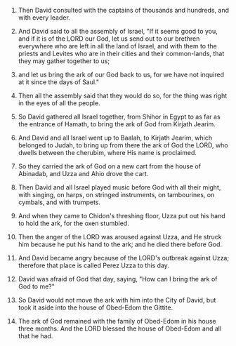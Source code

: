 
1. Then David consulted with the captains of thousands and hundreds, and with every leader.

2. And David said to all the assembly of Israel, "If it seems good to you, and if it is of the LORD our God, let us send out to our brethren everywhere who are left in all the land of Israel, and with them to the priests and Levites who are in their cities and their common-lands, that they may gather together to us;

3. and let us bring the ark of our God back to us, for we have not inquired at it since the days of Saul."

4. Then all the assembly said that they would do so, for the thing was right in the eyes of all the people.

5. So David gathered all Israel together, from Shihor in Egypt to as far as the entrance of Hamath, to bring the ark of God from Kirjath Jearim.

6. And David and all Israel went up to Baalah, to Kirjath Jearim, which belonged to Judah, to bring up from there the ark of God the LORD, who dwells between the cherubim, where His name is proclaimed.

7. So they carried the ark of God on a new cart from the house of Abinadab, and Uzza and Ahio drove the cart.

8. Then David and all Israel played music before God with all their might, with singing, on harps, on stringed instruments, on tambourines, on cymbals, and with trumpets.

9. And when they came to Chidon's threshing floor, Uzza put out his hand to hold the ark, for the oxen stumbled.

10. Then the anger of the LORD was aroused against Uzza, and He struck him because he put his hand to the ark; and he died there before God.

11. And David became angry because of the LORD's outbreak against Uzza; therefore that place is called Perez Uzza to this day.

12. David was afraid of God that day, saying, "How can I bring the ark of God to me?"

13. So David would not move the ark with him into the City of David, but took it aside into the house of Obed-Edom the Gittite.

14. The ark of God remained with the family of Obed-Edom in his house three months. And the LORD blessed the house of Obed-Edom and all that he had.


